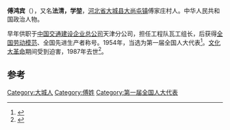 '''傅鸿宾'''（{{bd|1924年|7月9日|1987年|3月14日}}），又名'''法清，学堃'''，[[河北省|河北省]][[大城县|大城县]][[大尚屯镇|大尚屯镇]]傅家庄村人。中华人民共和国政治人物。

早年供职于[[中国交通建设企业总公司|中国交通建设企业总公司]]天津分公司，担任工程队瓦工组长，后获得[[全国劳动模范|全国劳动模范]]、全国先进生产者称号。1954年，当选为第一届全国人大代表<ref>{{cite book|author=全国人民代表大会常务委员会办公厅|title=中华人民共和国第一届全国人民代表大会代表名单|year=1955年|publisher=全国人民代表大会常务委员会办公厅|url=http://book.ucdrs.superlib.net/views/specific/2929/bookDetail.jsp?dxNumber=000005772167&d=546843D0AE2464CD1C95896344A85614&fenlei=04070402|access-date=2015-01-25|archive-date=2019-01-24|archive-url=https://web.archive.org/web/20190124105450/http://book.ucdrs.superlib.net/views/specific/2929/bookDetail.jsp?dxNumber=000005772167&d=546843D0AE2464CD1C95896344A85614&fenlei=04070402|dead-url=no}}</ref>。[[文化大革命|文化大革命]]期间受到迫害，1987年去世<ref>{{cite news|title=著名全国劳动模范傅鸿宾|url=http://www.he.xinhuanet.com/2014-01/21/c_119049648.htm|accessdate=2014-08-05|newspaper=新华网|deadurl=yes|archiveurl=https://web.archive.org/web/20140808052622/http://www.he.xinhuanet.com/2014-01/21/c_119049648.htm|archivedate=2014-08-08}}</ref>。

==参考==
{{reflist}}
{{中国政治人物小作品}}

[[Category:大城人|Category:大城人]]
[[Category:傅姓|Category:傅姓]]
[[Category:第一届全国人大代表|Category:第一届全国人大代表]]